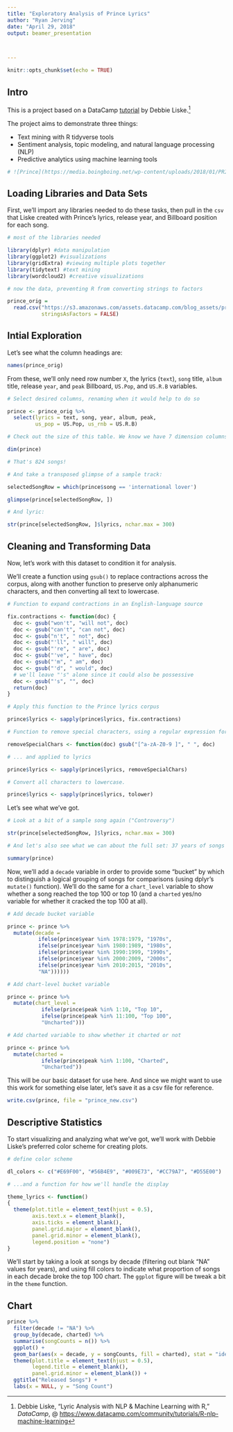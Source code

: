 ```yaml
---
title: "Exploratory Analysis of Prince Lyrics"
author: "Ryan Jerving"
date: "April 29, 2018"
output: beamer_presentation



---
```


```r
knitr::opts_chunk$set(echo = TRUE)
```

## Intro

This is a project based on a DataCamp [tutorial](https://www.datacamp.com/community/tutorials/R-nlp-machine-learning) by Debbie Liske.^[Debbie Liske, "Lyric Analysis with NLP & Machine Learning with R," *DataCamp*, @ <https://www.datacamp.com/community/tutorials/R-nlp-machine-learning>]

The project aims to demonstrate three things:

* Text mining with R tidyverse tools
* Sentiment analysis, topic modeling, and natural language processing (NLP)
* Predictive analytics using machine learning tools

```r
# ![Prince](https://media.boingboing.net/wp-content/uploads/2018/01/PRINCE.jpg)
```

## Loading Libraries and Data Sets

First, we'll import any libraries needed to do these tasks, then pull in the `csv` that Liske created with Prince's lyrics, release year, and Billboard position for each song.

```r

# most of the libraries needed

library(dplyr) #data manipulation
library(ggplot2) #visualizations
library(gridExtra) #viewing multiple plots together
library(tidytext) #text mining
library(wordcloud2) #creative visualizations

# now the data, preventing R from converting strings to factors

prince_orig = 
  read.csv("https://s3.amazonaws.com/assets.datacamp.com/blog_assets/prince_raw_data.csv",
           stringsAsFactors = FALSE)

```

## Intial Exploration

Let's see what the column headings are:

```r

names(prince_orig)

```

From these, we'll only need row number `X`, the lyrics (`text`), `song` title, `album` title, release `year`, and `peak` Billboard, `US.Pop`, and `US.R.B` variables.

```r

# Select desired columns, renaming when it would help to do so

prince <- prince_orig %>%
  select(lyrics = text, song, year, album, peak,
         us_pop = US.Pop, us_rnb = US.R.B)

# Check out the size of this table. We know we have 7 dimension columns: how many rows?

dim(prince)

# That's 824 songs!

# And take a transposed glimpse of a sample track:

selectedSongRow = which(prince$song == 'international lover')

glimpse(prince[selectedSongRow, ])

# And lyric:

str(prince[selectedSongRow, ]$lyrics, nchar.max = 300)

```

## Cleaning and Transforming Data

Now, let's work with this dataset to condition it for analysis.

We'll create a function using `gsub()` to replace contractions across the corpus, along with another function to preserve only alphanumeric characters, and then converting all text to lowercase.

```r

# Function to expand contractions in an English-language source

fix.contractions <- function(doc) {
  doc <- gsub("won't", "will not", doc)
  doc <- gsub("can't", "can not", doc)
  doc <- gsub("n't", " not", doc)
  doc <- gsub("'ll", " will", doc)
  doc <- gsub("'re", " are", doc)
  doc <- gsub("'ve", " have", doc)
  doc <- gsub("'m", " am", doc)
  doc <- gsub("'d", " would", doc)
  # we'll leave "'s" alone since it could also be possessive
  doc <- gsub("'s", "", doc)
  return(doc)
}

# Apply this function to the Prince lyrics corpus

prince$lyrics <- sapply(prince$lyrics, fix.contractions)

# Function to remove special characters, using a regular expression for alphanumeric chars only

removeSpecialChars <- function(doc) gsub("[^a-zA-Z0-9 ]", " ", doc)

# ... and applied to lyrics

prince$lyrics <- sapply(prince$lyrics, removeSpecialChars)

# Convert all characters to lowercase.

prince$lyrics <- sapply(prince$lyrics, tolower)

```

Let's see what we've got.

```r

# Look at a bit of a sample song again ("Controversy")

str(prince[selectedSongRow, ]$lyrics, nchar.max = 300)

# And let's also see what we can about the full set: 37 years of songs between 1978 and 2015, with the lowest charting (highest number) song entering at 88.

summary(prince)

```

Now, we'll add a `decade` variable in order to provide some "bucket" by which to distinguish a logical grouping of songs for comparisons (using dplyr's `mutate()` function). We'll do the same for a `chart_level` variable to show whether a song reached the top 100 or top 10 (and a `charted` yes/no variable for whether it cracked the top 100 at all).

```r

# Add decade bucket variable

prince <- prince %>%
  mutate(decade =
          ifelse(prince$year %in% 1978:1979, "1970s",
          ifelse(prince$year %in% 1980:1989, "1980s",
          ifelse(prince$year %in% 1990:1999, "1990s",
          ifelse(prince$year %in% 2000:2009, "2000s",
          ifelse(prince$year %in% 2010:2015, "2010s",
          "NA"))))))

# Add chart-level bucket variable

prince <- prince %>%
  mutate(chart_level =
           ifelse(prince$peak %in% 1:10, "Top 10",
           ifelse(prince$peak %in% 11:100, "Top 100",
           "Uncharted")))

# Add charted variable to show whether it charted or not

prince <- prince %>%
  mutate(charted =
           ifelse(prince$peak %in% 1:100, "Charted",
           "Uncharted"))

```

This will be our basic dataset for use here. And since we might want to use this work for something else later, let's save it as a csv file for reference.

```r

write.csv(prince, file = "prince_new.csv")

```

## Descriptive Statistics

To start visualizing and analyzing what we've got, we'll work with Debbie Liske's preferred color scheme for creating plots.

```r

# define color scheme

dl_colors <- c("#E69F00", "#56B4E9", "#009E73", "#CC79A7", "#D55E00")

# ...and a function for how we'll handle the display

theme_lyrics <- function()
{
  theme(plot.title = element_text(hjust = 0.5),
        axis.text.x = element_blank(),
        axis.ticks = element_blank(),
        panel.grid.major = element_blank(),
        panel.grid.minor = element_blank(),
        legend.position = "none")
}

```

We'll start by taking a look at songs by decade (filtering out blank "NA" values for years), and using fill colors to indicate what proportion of songs in each decade broke the top 100 chart. The `ggplot` figure will be tweak a bit in the `theme` function.

## Chart

```r

prince %>%
  filter(decade != "NA") %>%
  group_by(decade, charted) %>%
  summarise(songCounts = n()) %>%
  ggplot() +
  geom_bar(aes(x = decade, y = songCounts, fill = charted), stat = "identity") +
  theme(plot.title = element_text(hjust = 0.5),
        legend.title = element_blank(),
        panel.grid.minor = element_blank()) +
  ggtitle("Released Songs") +
  labs(x = NULL, y = "Song Count")


```
